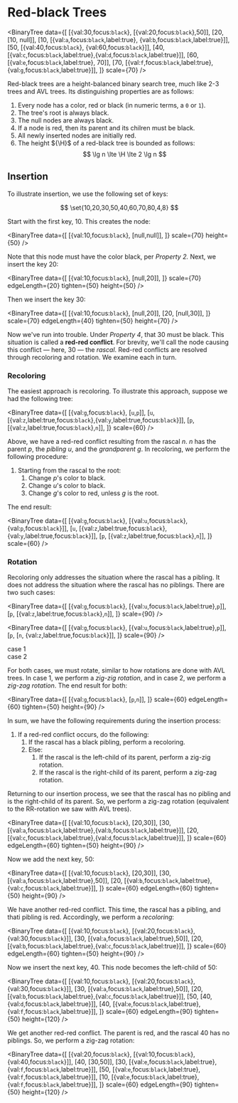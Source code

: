 
# Red-black Trees

<BinaryTree data={[
	[{val:30,focus:`black`}, [{val:20,focus:`black`},50]],
	[20, [10, null]],
	[10, [{val:`a`,focus:`black`,label:true}, {val:`b`,focus:`black`,label:true}]],
	[50, [{val:40,focus:`black`}, {val:60,focus:`black`}]],
	[40, [{val:`c`,focus:`black`,label:true},{val:`d`,focus:`black`,label:true}]],
	[60, [{val:`e`,focus:`black`,label:true}, 70]],
	[70, [{val:`f`,focus:`black`,label:true}, {val:`g`,focus:`black`,label:true}]],
]}
scale={70}
/>

Red-black trees are a height-balanced binary search tree, much like 2-3 trees
and AVL trees. Its distinguishing properties are as follows:  

1. Every node has a color, red or black (in numeric terms, a `0` or `1`).
2. The tree's root is always black.
3. The null nodes are always black.
4. If a node is red, then its parent and its chilren must be black.
5. All newly inserted nodes are initially red.
6. The height ${\H}$ of a red-black tree is bounded as follows:
	$$
		\lg n \lte \H \lte 2 \lg n
	$$

## Insertion

To illustrate insertion, we use the following set of keys:

$$
	\set{10,20,30,50,40,60,70,80,4,8}
$$

Start with the first key, 10. This creates the node: 

<BinaryTree data={[
	[{val:10,focus:`black`}, [null,null]],
]}
scale={70}
height={50}
/>

Note that this node must have the color black, per _Property 2._ Next, we insert
the key 20:

<BinaryTree data={[
	[{val:10,focus:`black`}, [null,20]],
]}
scale={70}
edgeLength={20}
tighten={50}
height={50}
/>

Then we insert the key 30:

<BinaryTree data={[
	[{val:10,focus:`black`}, [null,20]],
	[20, [null,30]],
]}
scale={70}
edgeLength={40}
tighten={50}
height={70}
/>

Now we've run into trouble. Under _Property 4_, that 30 must be black. This
situation is called a __red-red conflict__. For brevity, we'll call the node
causing this conflict — here, 30 — the _rascal_. Red-red conflicts are resolved
through recoloring and rotation. We examine each in turn.

### Recoloring

The easiest approach is recoloring. To illustrate this approach, suppose we had
the following tree:

<BinaryTree data={[
	[{val:`g`,focus:`black`}, [`u`,`p`]],
	[`u`, [{val:`z`,label:true,focus:`black`},{val:`y`,label:true,focus:`black`}]],
	[`p`, [{val:`z`,label:true,focus:`black`},`n`]],
]}
scale={60}
/>

Above, we have a red-red conflict resulting from the rascal ${n.}$ ${n}$ has
the parent ${p,}$ the _pibling_ ${u,}$ and the _grandparent_ ${g.}$ In
recoloring, we perform the following procedure:

1. Starting from the rascal to the root:
	1. Change ${p}$'s color to black.
	2. Change ${u}$'s color to black.
	3. Change ${g}$'s color to red, unless ${g}$ is the root.

The end result:

<BinaryTree data={[
	[{val:`g`,focus:`black`}, [{val:`u`,focus:`black`},{val:`p`,focus:`black`}]],
	[`u`, [{val:`z`,label:true,focus:`black`},{val:`y`,label:true,focus:`black`}]],
	[`p`, [{val:`z`,label:true,focus:`black`},`n`]],
]}
scale={60}
/>

### Rotation

Recoloring only addresses the situation where the rascal has a pibling. It does
not address the situation where the rascal has no piblings. There are two such
cases:

<Grid cols={2}>

<BinaryTree data={[
	[{val:`g`,focus:`black`}, [{val:`u`,focus:`black`,label:true},`p`]],
	[`p`, [{val:`z`,label:true,focus:`black`},`n`]],
]}
scale={90}
/>

<BinaryTree data={[
	[{val:`g`,focus:`black`}, [{val:`u`,focus:`black`,label:true},`p`]],
	[`p`, [`n`, {val:`z`,label:true,focus:`black`}]],
]}
scale={90}
/>

<figcaption>case 1</figcaption>

<figcaption>case 2</figcaption>

</Grid>

For both cases, we must rotate, similar to how rotations are done with AVL
trees. In case 1, we perform a _zig-zig rotation_, and in case 2, we perform a
_zig-zag rotation_. The end result for both:

<BinaryTree data={[
	[{val:`g`,focus:`black`}, [`p`,`n`]],
]}
scale={60}
edgeLength={60}
tighten={50}
height={90}
/>

In sum, we have the following requirements during the insertion process:

1. If a red-red conflict occurs, do the following:
	1. If the rascal has a black pibling, perform a recoloring.
	2. Else:
		1. If the rascal is the left-child of its parent, perform a zig-zig
		rotation.
		2. If the rascal is the right-child of its parent, perform a zig-zag
		rotation.
		
Returning to our insertion process, we see that the rascal has no pibling and is
the right-child of its parent. So, we perform a zig-zag rotation (equivalent to
the RR-rotation we saw with AVL trees).

<BinaryTree data={[
	[{val:10,focus:`black`}, [20,30]],
	[30, [{val:`a`,focus:`black`,label:true},{val:`b`,focus:`black`,label:true}]],
	[20, [{val:`c`,focus:`black`,label:true},{val:`d`,focus:`black`,label:true}]],
]}
scale={60}
edgeLength={60}
tighten={50}
height={90}
/>

Now we add the next key, 50: 

<BinaryTree data={[
	[{val:10,focus:`black`}, [20,30]],
	[30, [{val:`a`,focus:`black`,label:true},50]],
	[20, [{val:`b`,focus:`black`,label:true},{val:`c`,focus:`black`,label:true}]],
]}
scale={60}
edgeLength={60}
tighten={50}
height={90}
/>

We have another red-red conflict. This time, the rascal has a pibling, and thati
pibling is red. Accordingly, we perform a _recoloring_:

<BinaryTree data={[
	[{val:10,focus:`black`}, [{val:20,focus:`black`},{val:30,focus:`black`}]],
	[30, [{val:`a`,focus:`black`,label:true},50]],
	[20, [{val:`b`,focus:`black`,label:true},{val:`c`,focus:`black`,label:true}]],
]}
scale={60}
edgeLength={60}
tighten={50}
height={90}
/>

Now we insert the next key, 40. This node becomes the left-child of 50:

<BinaryTree data={[
	[{val:10,focus:`black`}, [{val:20,focus:`black`},{val:30,focus:`black`}]],
	[30, [{val:`a`,focus:`black`,label:true},50]],
	[20, [{val:`b`,focus:`black`,label:true},{val:`c`,focus:`black`,label:true}]],
	[50, [40,{val:`d`,focus:`black`,label:true}]],
	[40, [{val:`e`,focus:`black`,label:true},{val:`f`,focus:`black`,label:true}]],
]}
scale={60}
edgeLength={90}
tighten={50}
height={120}
/>

We get another red-red conflict. The parent is red, and the rascal 40 has no
piblings. So, we perform a zig-zag rotation:

<BinaryTree data={[
	[{val:20,focus:`black`}, [{val:10,focus:`black`},{val:40,focus:`black`}]],
	[40, [30,50]],
	[30, [{val:`e`,focus:`black`,label:true},{val:`f`,focus:`black`,label:true}]],
	[50, [{val:`e`,focus:`black`,label:true},{val:`f`,focus:`black`,label:true}]],
	[10, [{val:`e`,focus:`black`,label:true},{val:`f`,focus:`black`,label:true}]],
]}
scale={60}
edgeLength={90}
tighten={50}
height={120}
/>